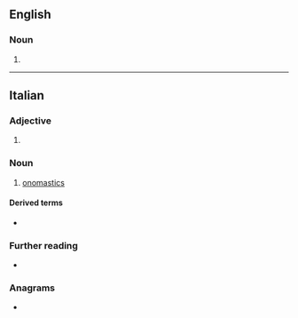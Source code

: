 {{also|onomástica}}
==English==

===Noun===
{{head|en|noun form}}

# {{plural of|en|onomasticon}}

----

==Italian==

===Adjective===
{{head|it|adjective form}}

# {{feminine singular of|it|onomastico}}

===Noun===
{{it-noun|f}}

# [[onomastics]]

====Derived terms====
* {{l|it|coronomastica}}

===Further reading===
* {{R:it:Olivetti}}

===Anagrams===
* {{anagrams|it|a=aacimnoost|anatocismo}}
